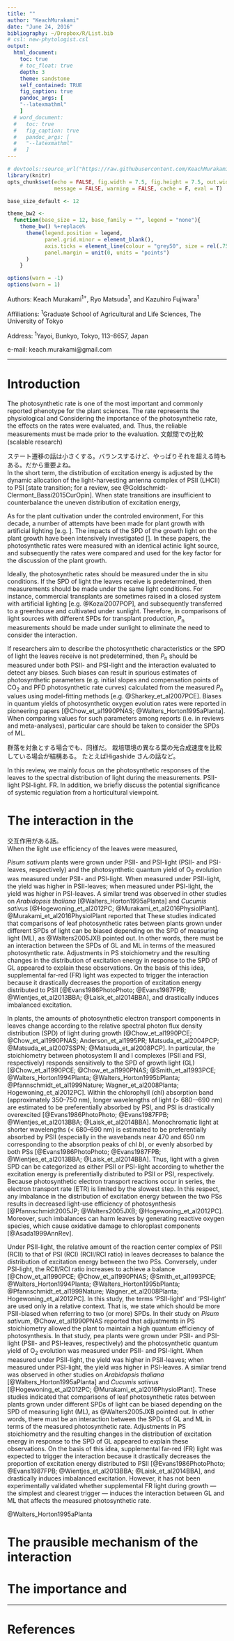 ```yaml
---
title: ""
author: "KeachMurakami"
date: "June 24, 2016"
bibliography: ~/Dropbox/R/List.bib
# csl: new-phytologist.csl
output:
  html_document:
    toc: true
    # toc_float: true
    depth: 3
    theme: sandstone
    self_contained: TRUE
    fig_caption: true
    pandoc_args: [
    "--latexmathml"
    ]
  # word_document:
  #   toc: true
  #   fig_caption: true
  #   pandoc_args: [
  #   "--latexmathml"
  #   ]
---
```



```r
# devtools::source_url("https://raw.githubusercontent.com/KeachMurakami/Sources/master/Startup.R")
library(knitr)
opts_chunk$set(echo = FALSE, fig.width = 7.5, fig.height = 7.5, out.width = "100%",
               message = FALSE, warning = FALSE, cache = F, eval = T)

base_size_default <- 12

theme_bw2 <-
  function(base_size = 12, base_family = "", legend = "none"){
    theme_bw() %+replace%
      theme(legend.position = legend,
            panel.grid.minor = element_blank(),
            axis.ticks = element_line(colour = "grey50", size = rel(.75)),
            panel.margin = unit(0, units = "points")
      )
    }

options(warn = -1)
options(warn = 1)
```

Authors: Keach Murakami^1+^, Ryo Matsuda^1^, and Kazuhiro Fujiwara^1^  

Affiliations: ^1^Graduate School of Agricultural and Life Sciences, The University of Tokyo

Address: ^1^Yayoi, Bunkyo, Tokyo, 113--8657, Japan

e-mail: keach.murakami@gmail.com  


------

# Introduction

  The photosynthetic rate is one of the most important and commonly reported phenotype for the plant sciences.
  The rate represents the physiological and 
  Considering the importance of the photosynthetic rate, the effects on the rates were evaluated, and.
  Thus, the reliable measurements must be made prior to the evaluation.
  文献間での比較 (scalable research)

  ステート遷移の話は小さくする。バランスするけど、やっぱりそれを超える時もある。だから重要よね。  
  In the short term, the distribution of excitation energy is adjusted by the dynamic allocation of the light-harvesting antenna complex of PSII (LHCII) to PSI [state transition; for a review, see @Goldschmidt-Clermont_Bassi2015CurOpin].
  When state transitions are insufficient to counterbalance the uneven distribution of excitation energy,  
  
  As for the plant cultivation under the controled environment, 
  For this decade, a number of attempts have been made for plant growth with artificial lighting [e.g. ].
  The impacts of the SPD of the growth light on the plant growth have been intensively investigated [].
  In these papers, the photosynthetic rates were measured with an identical actinic light source, and subsequently the rates were compared and used for the key factor for the discussion of the plant growth.
  
  Ideally, the photosynthetic rates should be measured under the in situ conditions.
  If the SPD of light the leaves receive is predetermined, then measurements should be made under the same light conditions.
  For instance, commercial transplants are sometimes raised in a closed system with artificial lighting [e.g. @Kozai2007POP], and subsequently transferred to a greenhouse and cultivated under sunlight.
  Therefore, in comparisons of light sources with different SPDs for transplant production, *P*~n~ measurements should be made under sunlight to eliminate the need to consider the interaction.

  If researchers aim to describe the photosynthetic characteristics or the SPD of light the leaves receive is not predetermined, then *P*~n~ should be measured under both PSII- and PSI-light and the interaction evaluated to detect any biases.
  Such biases can result in spurious estimates of photosynthetic parameters (e.g. initial slopes and compensation points of CO~2~ and PFD photosynthetic rate curves) calculated from the measured *P*~n~ values using model-fitting methods [e.g. @Sharkey_et_al2007PCE].
  Biases in quantum yields of photosynthetic oxygen evolution rates were reported in pioneering papers [@Chow_et_al1990PNAS; @Walters_Horton1995aPlanta].
  When comparing values for such parameters among reports (i.e. in reviews and meta-analyses), particular care should be taken to consider the SPDs of ML.

  群落を対象とする場合でも、同様だ。
  栽培環境の異なる葉の光合成速度を比較している場合が結構ある。
  たとえばHigashide さんの話など。

  In this review, we mainly focus on the photosynthetic responses of the leaves to the spectral distribution of light during the measurements.
  PSII-light PSI-light. FR.
  In addition, we briefly discuss the potential significance of systemic regulation from a horticultural viewpoint.

# The interaction in the

  交互作用がある話。  
  When the light use efficiency of the leaves were measured, 

  *Pisum sativum* plants were grown under PSII- and PSI-light (PSII- and PSI-leaves, respectively) and the photosynthetic quantum yield of O~2~ evolution was measured under PSII- and PSI-light.
  When measured under PSII-light, the yield was higher in PSII-leaves; when measured under PSI-light, the yield was higher in PSI-leaves.
  A similar trend was observed in other studies on *Arabidopsis thaliana* [@Walters_Horton1995aPlanta] and *Cucumis sativus* [@Hogewoning_et_al2012PC; @Murakami_et_al2016PhysiolPlant].
  @Murakami_et_al2016PhysiolPlant reported that 
  These studies indicated that comparisons of leaf photosynthetic rates between plants grown under different SPDs of light can be biased depending on the SPD of measuring light (ML), as @Walters2005JXB pointed out.
  In other words, there must be an interaction between the SPDs of GL and ML in terms of the measured photosynthetic rate.
  Adjustments in PS stoichiometry and the resulting changes in the distribution of excitation energy in response to the SPD of GL appeared to explain these observations.
  On the basis of this idea, supplemental far-red (FR) light was expected to trigger the interaction because it drastically decreases the proportion of excitation energy distributed to PSII [@Evans1986PhotoPhoto; @Evans1987FPB; @Wientjes_et_al2013BBA; @Laisk_et_al2014BBA], and drastically induces imbalanced excitation.

  In plants, the amounts of photosynthetic electron transport components in leaves change according to the relative spectral photon flux density distribution (SPD) of light during growth [@Chow_et_al1990PCE; @Chow_et_al1990PNAS; Anderson_et_al1995PR; Matsuda_et_al2004PCP; @Matsuda_et_al2007SSPN; @Matsuda_et_al2008PCP].
  In particular, the stoichiometry between photosystem II and I complexes (PSII and PSI, respectively) responds sensitively to the SPD of growth light (GL) [@Chow_et_al1990PCE; @Chow_et_al1990PNAS; @Smith_et_al1993PCE; @Walters_Horton1994Planta; @Walters_Horton1995bPlanta; @Pfannschmidt_et_al1999Nature; Wagner_et_al2008Planta; Hogewoning_et_al2012PC].
  Within the chlorophyll (chl) absorption band (approximately 350--750 nm), longer wavelengths of light (> 680-–690 nm) are estimated to be preferentially absorbed by PSI, and PSI is drastically overexcited [@Evans1986PhotoPhoto; @Evans1987FPB; @Wientjes_et_al2013BBA; @Laisk_et_al2014BBA].
  Monochromatic light at shorter wavelengths (< 680--690 nm) is estimated to be preferentially absorbed by PSII (especially in the wavebands near 470 and 650 nm corresponding to the absorption peaks of chl *b*), or evenly absorbed by both PSs [@Evans1986PhotoPhoto; @Evans1987FPB; @Wientjes_et_al2013BBA; @Laisk_et_al2014BBA].
  Thus, light with a given SPD can be categorized as either PSII or PSI-light according to whether the excitation energy is preferentially distributed to PSII or PSI, respectively.
  Because photosynthetic electron transport reactions occur in series, the electron transport rate (ETR) is limited by the slowest step.
  In this respect, any imbalance in the distribution of excitation energy between the two PSs results in decreased light-use efficiency of photosynthesis [@Pfannschmidt2005JP; @Walters2005JXB; @Hogewoning_et_al2012PC].
  Moreover, such imbalances can harm leaves by generating reactive oxygen species, which cause oxidative damage to chloroplast components [@Asada1999AnnRev].

  Under PSII-light, the relative amount of the reaction center complex of PSII (RCII) to that of PSI (RCI) (RCII/RCI ratio) in leaves decreases to balance the distribution of excitation energy between the two PSs.
  Conversely, under PSI-light, the RCII/RCI ratio increases to achieve a balance [@Chow_et_al1990PCE; @Chow_et_al1990PNAS; @Smith_et_al1993PCE; @Walters_Horton1994Planta; @Walters_Horton1995bPlanta; @Pfannschmidt_et_al1999Nature; Wagner_et_al2008Planta; Hogewoning_et_al2012PC].
  In this study, the terms ‘PSII-light’ and ‘PSI-light’ are used only in a relative context.
  That is, we state which should be more PSII-biased when referring to two (or more) SPDs.
  In their study on *Pisum sativum*, @Chow_et_al1990PNAS reported that adjustments in PS stoichiometry allowed the plant to maintain a high quantum efficiency of photosynthesis.
  In that study, pea plants were grown under PSII- and PSI-light (PSII- and PSI-leaves, respectively) and the photosynthetic quantum yield of O~2~ evolution was measured under PSII- and PSI-light.
  When measured under PSII-light, the yield was higher in PSII-leaves; when measured under PSI-light, the yield was higher in PSI-leaves.
  A similar trend was observed in other studies on *Arabidopsis thaliana* [@Walters_Horton1995aPlanta] and *Cucumis sativus* [@Hogewoning_et_al2012PC; @Murakami_et_al2016PhysiolPlant].
  These studies indicated that comparisons of leaf photosynthetic rates between plants grown under different SPDs of light can be biased depending on the SPD of measuring light (ML), as @Walters2005JXB pointed out.
  In other words, there must be an interaction between the SPDs of GL and ML in terms of the measured photosynthetic rate.
  Adjustments in PS stoichiometry and the resulting changes in the distribution of excitation energy in response to the SPD of GL appeared to explain these observations.
  On the basis of this idea, supplemental far-red (FR) light was expected to trigger the interaction because it drastically decreases the proportion of excitation energy distributed to PSII [@Evans1986PhotoPhoto; @Evans1987FPB; @Wientjes_et_al2013BBA; @Laisk_et_al2014BBA], and drastically induces imbalanced excitation.
  However, it has not been experimentally validated whether supplemental FR light during growth --- the simplest and clearest trigger --- induces the interaction between GL and ML that affects the measured photosynthetic rate.


@Walters_Horton1995aPlanta

# The prausible mechanism of the interaction

# The importance and 


------

# References
